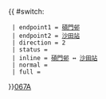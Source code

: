 {{ #switch: {{{format|}}}
  | endpoint1 = [[碩門邨]]
  | endpoint2 = [[沙田站公共運輸交匯處|沙田站]]
  | direction = 2
  | status = 
  | inline = [[碩門邨]] ↔ [[沙田站公共運輸交匯處|沙田站]]
  | normal =
  | full =
}}<noinclude>[[category:新界專線小巴路線模板|067A]]</noinclude>
